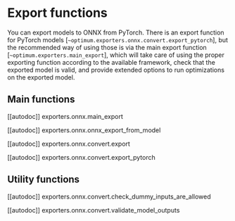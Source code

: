 <!--Copyright 2022 The HuggingFace Team. All rights reserved.

Licensed under the Apache License, Version 2.0 (the "License"); you may not use this file except in compliance with
the License. You may obtain a copy of the License at

http://www.apache.org/licenses/LICENSE-2.0

Unless required by applicable law or agreed to in writing, software distributed under the License is distributed on
an "AS IS" BASIS, WITHOUT WARRANTIES OR CONDITIONS OF ANY KIND, either express or implied. See the License for the
specific language governing permissions and limitations under the License.
-->

# Export functions

You can export models to ONNX from PyTorch. 
There is an export function for PyTorch models [`~optimum.exporters.onnx.convert.export_pytorch`], 
but the recommended way of using those is via the main export function [`~optimum.exporters.main_export`], 
which will take care of using the proper exporting function according to the available framework, 
check that the exported model is valid, and provide extended options to run optimizations on the exported model.

## Main functions

[[autodoc]] exporters.onnx.main_export

[[autodoc]] exporters.onnx.onnx_export_from_model

[[autodoc]] exporters.onnx.convert.export

[[autodoc]] exporters.onnx.convert.export_pytorch


## Utility functions

[[autodoc]] exporters.onnx.convert.check_dummy_inputs_are_allowed

[[autodoc]] exporters.onnx.convert.validate_model_outputs
